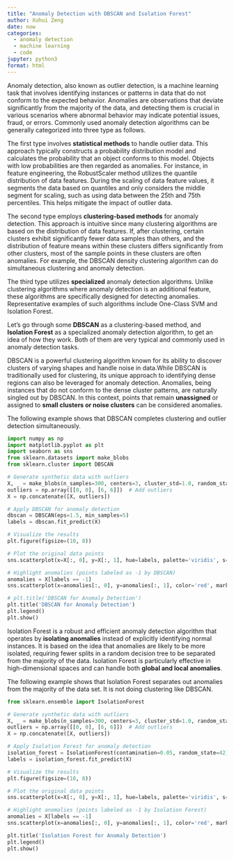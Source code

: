 ```yaml
---
title: "Anomaly Detection with DBSCAN and Isolation Forest"
author: Xuhui Zeng
date: now
categories: 
  - anomaly detection
  - machine learning
  - code
jupyter: python3
format: html
---
```


Anomaly detection, also known as outlier detection, is a machine learning task that involves identifying instances or patterns in data that do not conform to the expected behavior. Anomalies are observations that deviate significantly from the majority of the data, and detecting them is crucial in various scenarios where abnormal behavior may indicate potential issues, fraud, or errors. Commonly used anomaly detection algorithms can be generally categorized into three type as follows.

The first type involves **statistical methods** to handle outlier data. This approach typically constructs a probability distribution model and calculates the probability that an object conforms to this model. Objects with low probabilities are then regarded as anomalies. For instance, in feature engineering, the RobustScaler method utilizes the quantile distribution of data features. During the scaling of data feature values, it segments the data based on quantiles and only considers the middle segment for scaling, such as using data between the 25th and 75th percentiles. This helps mitigate the impact of outlier data.

The second type employs **clustering-based methods** for anomaly detection. This approach is intuitive since many clustering algorithms are based on the distribution of data features. If, after clustering, certain clusters exhibit significantly fewer data samples than others, and the distribution of feature means within these clusters differs significantly from other clusters, most of the sample points in these clusters are often anomalies. For example, the DBSCAN density clustering algorithm can do simultaneous clustering and anomaly detection.

The third type utilizes **specialized** anomaly detection algorithms. Unlike clustering algorithms where anomaly detection is an additional feature, these algorithms are specifically designed for detecting anomalies. Representative examples of such algorithms include One-Class SVM and Isolation Forest.

Let's go through some **DBSCAN** as a clustering-based method, and **Isolation Forest** as a specialized anomaly detection algorithm, to get an idea of how they work. Both of them are very typical and commonly used in anomaly detection tasks.

DBSCAN is a powerful clustering algorithm known for its ability to discover clusters of varying shapes and handle noise in data.While DBSCAN is traditionally used for clustering, its unique approach to identifying dense regions can also be leveraged for anomaly detection. Anomalies, being instances that do not conform to the dense cluster patterns, are naturally singled out by DBSCAN. In this context, points that remain **unassigned** or assigned to **small clusters or noise clusters** can be considered anomalies.

The following example shows that DBSCAN completes clustering and outlier detection simultaneously.

```python
import numpy as np
import matplotlib.pyplot as plt
import seaborn as sns
from sklearn.datasets import make_blobs
from sklearn.cluster import DBSCAN

# Generate synthetic data with outliers
X, _ = make_blobs(n_samples=300, centers=3, cluster_std=1.0, random_state=42)
outliers = np.array([[0, 0], [6, 6]])  # Add outliers
X = np.concatenate([X, outliers])

# Apply DBSCAN for anomaly detection
dbscan = DBSCAN(eps=1.5, min_samples=5)
labels = dbscan.fit_predict(X)

# Visualize the results
plt.figure(figsize=(10, 8))

# Plot the original data points
sns.scatterplot(x=X[:, 0], y=X[:, 1], hue=labels, palette='viridis', s=50, alpha=0.8, legend=False)

# Highlight anomalies (points labeled as -1 by DBSCAN)
anomalies = X[labels == -1]
sns.scatterplot(x=anomalies[:, 0], y=anomalies[:, 1], color='red', marker='X', s=100, label='Anomalies')

# plt.title('DBSCAN for Anomaly Detection')
plt.title('DBSCAN for Anomaly Detection')
plt.legend()
plt.show()
```

Isolation Forest is a robust and efficient anomaly detection algorithm that operates by **isolating anomalies** instead of explicitly identifying normal instances. It is based on the idea that anomalies are likely to be more isolated, requiring fewer splits in a random decision tree to be separated from the majority of the data. Isolation Forest is particularly effective in high-dimensional spaces and can handle both **global and local anomalies**.

The following example shows that Isolation Forest separates out anomalies from the majority of the data set. It is not doing clustering like DBSCAN.

```python
from sklearn.ensemble import IsolationForest

# Generate synthetic data with outliers
X, _ = make_blobs(n_samples=300, centers=3, cluster_std=1.0, random_state=42)
outliers = np.array([[0, 0], [6, 6]])  # Add outliers
X = np.concatenate([X, outliers])

# Apply Isolation Forest for anomaly detection
isolation_forest = IsolationForest(contamination=0.05, random_state=42)
labels = isolation_forest.fit_predict(X)

# Visualize the results
plt.figure(figsize=(10, 8))

# Plot the original data points
sns.scatterplot(x=X[:, 0], y=X[:, 1], hue=labels, palette='viridis', s=50, alpha=0.8, legend=False)

# Highlight anomalies (points labeled as -1 by Isolation Forest)
anomalies = X[labels == -1]
sns.scatterplot(x=anomalies[:, 0], y=anomalies[:, 1], color='red', marker='X', s=100, label='Anomalies')

plt.title('Isolation Forest for Anomaly Detection')
plt.legend()
plt.show()
```
